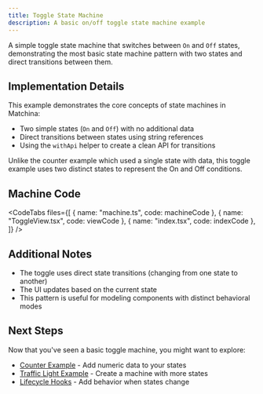 ```yaml
---
title: Toggle State Machine
description: A basic on/off toggle state machine example
---
```



A simple toggle state machine that switches between `On` and `Off` states, demonstrating the most basic state machine pattern with two states and direct transitions between them.

<div className="not-content">
  <ToggleExample client:visible />
</div>

## Implementation Details

This example demonstrates the core concepts of state machines in Matchina:

- Two simple states (`On` and `Off`) with no additional data
- Direct transitions between states using string references
- Using the `withApi` helper to create a clean API for transitions

Unlike the counter example which used a single state with data, this toggle example uses two distinct states to represent the On and Off conditions.

## Machine Code

<CodeTabs
  files={[
    { name: "machine.ts", code: machineCode },
    { name: "ToggleView.tsx", code: viewCode },
    { name: "index.tsx", code: indexCode },
  ]}
/>

## Additional Notes

- The toggle uses direct state transitions (changing from one state to another)
- The UI updates based on the current state
- This pattern is useful for modeling components with distinct behavioral modes

## Next Steps

Now that you've seen a basic toggle machine, you might want to explore:

- [Counter Example](/examples/counter) - Add numeric data to your states
- [Traffic Light Example](/examples/traffic-light) - Create a machine with more states
- [Lifecycle Hooks](/guides/lifecycle) - Add behavior when states change
